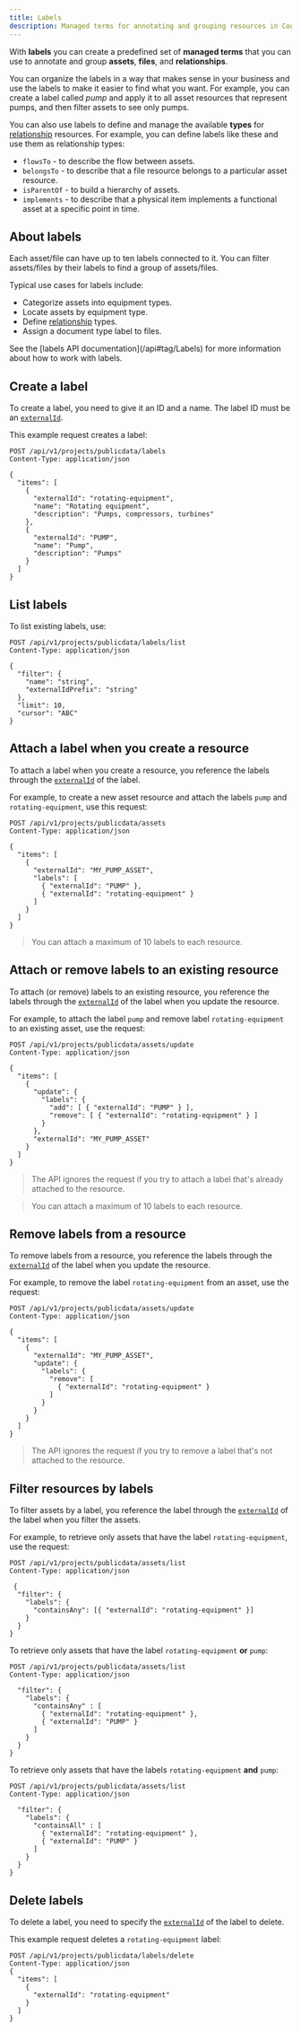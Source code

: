 ```yaml
---
title: Labels
description: Managed terms for annotating and grouping resources in Cognite Data Fusion.
---
```


With **labels** you can create a predefined set of **managed terms** that you can use to annotate and group **assets**, **files**, and **relationships**.

You can organize the labels in a way that makes sense in your business and use the labels to make it easier to find what you want. For example, you can create a label called _pump_ and apply it to all asset resources that represent pumps, and then filter assets to see only pumps.

You can also use labels to define and manage the available **types** for [relationship](relationships.md) resources. For example, you can define labels like these and use them as relationship types:

- `flowsTo` - to describe the flow between assets.
- `belongsTo` - to describe that a file resource belongs to a particular asset resource.
- `isParentOf` - to build a hierarchy of assets.
- `implements` - to describe that a physical item implements a functional asset at a specific point in time.

## About labels

Each asset/file can have up to ten labels connected to it. You can filter assets/files by their labels to find a group of assets/files.

Typical use cases for labels include:

- Categorize assets into equipment types.
- Locate assets by equipment type.
- Define [relationship](relationships.md) types.
- Assign a document type label to files.

<Info>
See the [labels API documentation](/api#tag/Labels) for more information about how to work with labels.
</Info>

## Create a label

To create a label, you need to give it an ID and a name. The label ID must be an [`externalId`](../external_id.md).

This example request creates a label:

```http
POST /api/v1/projects/publicdata/labels
Content-Type: application/json

{
  "items": [
    {
      "externalId": "rotating-equipment",
      "name": "Rotating equipment",
      "description": "Pumps, compressors, turbines"
    },
    {
      "externalId": "PUMP",
      "name": "Pump",
      "description": "Pumps"
    }
  ]
}
```

## List labels

To list existing labels, use:

```http
POST /api/v1/projects/publicdata/labels/list
Content-Type: application/json

{
  "filter": {
    "name": "string",
    "externalIdPrefix": "string"
  },
  "limit": 10,
  "cursor": "ABC"
}
```

## Attach a label when you create a resource

To attach a label when you create a resource, you reference the labels through the [`externalId`](../external_id.md) of the label.

For example, to create a new asset resource and attach the labels `pump` and `rotating-equipment`, use this request:

```http
POST /api/v1/projects/publicdata/assets
Content-Type: application/json

{
  "items": [
    {
      "externalId": "MY_PUMP_ASSET",
      "labels": [
        { "externalId": "PUMP" },
        { "externalId": "rotating-equipment" }
      ]
    }
  ]
}
```

> <Note>
> You can attach a maximum of 10 labels to each resource.
> </Note>

## Attach or remove labels to an existing resource

To attach (or remove) labels to an existing resource, you reference the labels through the [`externalId`](../external_id.md) of the label when you update the resource.

For example, to attach the label `pump` and remove label `rotating-equipment` to an existing asset, use the request:

```http
POST /api/v1/projects/publicdata/assets/update
Content-Type: application/json

{
  "items": [
    {
      "update": {
        "labels": {
          "add": [ { "externalId": "PUMP" } ],
          "remove": [ { "externalId": "rotating-equipment" } ]
        }
      },
      "externalId": "MY_PUMP_ASSET"
    }
  ]
}
```

> <Tip>
> The API ignores the request if you try to attach a label that's already attached to the resource.
> </Tip>

> <Note>
> You can attach a maximum of 10 labels to each resource.
> </Note>

## Remove labels from a resource

To remove labels from a resource, you reference the labels through the [`externalId`](../external_id.md) of the label when you update the resource.

For example, to remove the label `rotating-equipment` from an asset, use the request:

```http
POST /api/v1/projects/publicdata/assets/update
Content-Type: application/json

{
  "items": [
    {
      "externalId": "MY_PUMP_ASSET",
      "update": {
        "labels": {
          "remove": [
            { "externalId": "rotating-equipment" }
          ]
        }
      }
    }
  ]
}
```

> <Tip>
> The API ignores the request if you try to remove a label that's not attached to the resource.
> </Tip>

## Filter resources by labels

To filter assets by a label, you reference the label through the [`externalId`](../external_id.md) of the label when you filter the assets.

For example, to retrieve only assets that have the label `rotating-equipment`, use the request:

```http
POST /api/v1/projects/publicdata/assets/list
Content-Type: application/json

 {
  "filter": {
    "labels": {
      "containsAny": [{ "externalId": "rotating-equipment" }]
    }
  }
}
```

To retrieve only assets that have the label `rotating-equipment` **or** `pump`:

```http
POST /api/v1/projects/publicdata/assets/list
Content-Type: application/json

  "filter": {
    "labels": {
      "containsAny" : [
        { "externalId": "rotating-equipment" },
        { "externalId": "PUMP" }
      ]
    }
  }
}
```

To retrieve only assets that have the labels `rotating-equipment` **and** `pump`:

```http
POST /api/v1/projects/publicdata/assets/list
Content-Type: application/json

  "filter": {
    "labels": {
      "containsAll" : [
        { "externalId": "rotating-equipment" },
        { "externalId": "PUMP" }
      ]
    }
  }
}
```

## Delete labels

To delete a label, you need to specify the [`externalId`](../external_id.md) of the label to delete.

This example request deletes a `rotating-equipment` label:

```http
POST /api/v1/projects/publicdata/labels/delete
Content-Type: application/json
{
  "items": [
    {
      "externalId": "rotating-equipment"
    }
  ]
}
```
